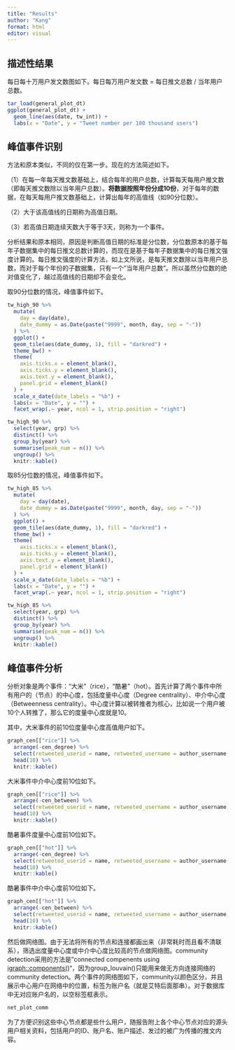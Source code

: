 ```yaml
---
title: "Results"
author: "Kang"
format: html
editor: visual
---
```


## 描述性结果

每日每十万用户发文数图如下。每日每万用户发文数 = 每日推文总数 / 当年用户总数。

```r
tar_load(general_plot_dt)
ggplot(general_plot_dt) + 
  geom_line(aes(date, tw_int)) + 
  labs(x = "Date", y = "Tweet number per 100 thousand users")
```

## 峰值事件识别

方法和原本类似，不同的仅在第一步。现在的方法简述如下。

（1）在每一年每天推文数基础上，结合每年的用户总数，计算每天每用户推文数（即每天推文数除以当年用户总数）。**将数据按照年份分成10份**，对于每年的数据，在每天每用户推文数基础上，计算出每年的高值线（如90分位数）。

（2）大于该高值线的日期称为高值日期。

（3）若高值日期连续天数大于等于3天，则称为一个事件。

分析结果和原本相同，原因是判断高值日期的标准是分位数，分位数原本的基于每年子数据集中的每日推文总数计算的，而现在是基于每年子数据集中的每日推文强度计算的。每日推文强度的计算方法，如上文所说，是每天推文数除以当年用户总数，而对于每个年份的子数据集，只有一个"当年用户总数"。所以虽然分位数的绝对值变化了，越过高值线的日期却不会变化。

取90分位数的情况，峰值事件如下。

```r
tw_high_90 %>% 
  mutate(
    day = day(date),
    date_dummy = as.Date(paste("9999", month, day, sep = "-"))
  ) %>% 
  ggplot() + 
  geom_tile(aes(date_dummy, 1), fill = "darkred") + 
  theme_bw() +
  theme(
    axis.ticks.x = element_blank(),
    axis.ticks.y = element_blank(),
    axis.text.y = element_blank(), 
    panel.grid = element_blank()
  ) +
  scale_x_date(date_labels = "%b") + 
  labs(x = "Date", y = "") + 
  facet_wrap(.~ year, ncol = 1, strip.position = "right")

tw_high_90 %>% 
  select(year, grp) %>% 
  distinct() %>% 
  group_by(year) %>% 
  summarise(peak_num = n()) %>% 
  ungroup() %>% 
  knitr::kable()
```

取85分位数的情况，峰值事件如下。

```r
tw_high_85 %>% 
  mutate(
    day = day(date),
    date_dummy = as.Date(paste("9999", month, day, sep = "-"))
  ) %>% 
  ggplot() + 
  geom_tile(aes(date_dummy, 1), fill = "darkred") + 
  theme_bw() +
  theme(
    axis.ticks.x = element_blank(),
    axis.ticks.y = element_blank(),
    axis.text.y = element_blank(), 
    panel.grid = element_blank()
  ) +
  scale_x_date(date_labels = "%b") + 
  labs(x = "Date", y = "") + 
  facet_wrap(.~ year, ncol = 1, strip.position = "right")

tw_high_85 %>% 
  select(year, grp) %>% 
  distinct() %>% 
  group_by(year) %>% 
  summarise(peak_num = n()) %>% 
  ungroup() %>% 
  knitr::kable()
```

## 峰值事件分析

分析对象是两个事件："大米"（rice），"酷暑"（hot）。首先计算了两个事件中所有用户的（节点）的中心度，包括度量中心度（Degree centrality）、中介中心度（Betweenness centrality）。中心度计算以被转推者为核心，比如说一个用户被10个人转推了，那么它的度量中心度就是10。

其中，大米事件的前10位度量中心度高值用户如下。

```r
graph_cen[["rice"]] %>% 
  arrange(-cen_degree) %>% 
  select(retweeted_userid = name, retweeted_username = author_username, cen_degree) %>% 
  head(10) %>% 
  knitr::kable()
```

大米事件中介中心度前10位如下。

```r
graph_cen[["rice"]] %>% 
  arrange(-cen_between) %>% 
  select(retweeted_userid = name, retweeted_username = author_username, cen_between) %>% 
  head(10) %>% 
  knitr::kable()
```

酷暑事件度量中心度前10位如下。

```r
graph_cen[["hot"]] %>% 
  arrange(-cen_degree) %>% 
  select(retweeted_userid = name, retweeted_username = author_username, cen_degree) %>% 
  head(10) %>% 
  knitr::kable()
```

酷暑事件中介中心度前10位如下。

```r
graph_cen[["hot"]] %>% 
  arrange(-cen_between) %>% 
  select(retweeted_userid = name, retweeted_username = author_username, cen_between) %>% 
  head(10) %>% 
  knitr::kable()
```

然后做网络图。由于无法将所有的节点和连接都画出来（非常耗时而且看不清联系），筛选出度量中心度或中介中心度比较高的节点做网络图。community detection采用的方法是"connected compenents using [igraph::components()](http://127.0.0.1:33663/help/library/igraph/help/components)"，因为group_louvain()只能用来做无方向连接网络的community detection。两个事件的网络图如下，community以颜色区分，并且展示中心用户在网络中的位置，标签为账户名（就是艾特后面那串）。对于数据库中无对应账户名的，以空标签框表示。

```r
net_plot_comm
```

为了方便识别这些中心节点都是些什么用户，随报告附上各个中心节点对应的源头用户相关资料，包括用户的ID、账户名、账户描述、发过的被广为传播的推文内容。
